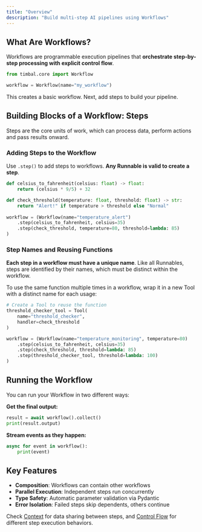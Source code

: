 ```yaml
---
title: "Overview"
description: "Build multi-step AI pipelines using Workflows"
---
```


## What Are Workflows?

Workflows are programmable execution pipelines that **orchestrate step-by-step processing with explicit control flow**.

```python 
from timbal.core import Workflow

workflow = Workflow(name="my_workflow")
```

This creates a basic workflow. Next, add steps to build your pipeline.

## Building Blocks of a Workflow: Steps

Steps are the core units of work, which can process data, perform actions and pass results onward.

### Adding Steps to the Workflow

Use `.step()` to add steps to workflows. **Any Runnable is valid to create a step**.

```python
def celsius_to_fahrenheit(celsius: float) -> float:
    return (celsius * 9/5) + 32

def check_threshold(temperature: float, threshold: float) -> str:
    return "Alert!" if temperature > threshold else "Normal"
    
workflow = (Workflow(name="temperature_alert")
    .step(celsius_to_fahrenheit, celsius=35)
    .step(check_threshold, temperature=80, threshold=lambda: 85)
)
```

### Step Names and Reusing Functions

**Each step in a workflow must have a unique name**. Like all Runnables, steps are identified by their names, which must be distinct within the workflow.

To use the same function multiple times in a workflow, wrap it in a new Tool with a distinct name for each usage:

```python
# Create a Tool to reuse the function
threshold_checker_tool = Tool(
    name="threshold_checker",
    handler=check_threshold
)

workflow = (Workflow(name="temperature_monitoring", temperature=80)
    .step(celsius_to_fahrenheit, celsius=35)
    .step(check_threshold, threshold=lambda: 85)
    .step(threshold_checker_tool, threshold=lambda: 100)
)
```

## Running the Workflow

You can run your Workflow in two different ways:

**Get the final output:**
```python
result = await workflow().collect()
print(result.output)
```

**Stream events as they happen:**
```python
async for event in workflow():
    print(event)
```

## Key Features
- **Composition**: Workflows can contain other workflows
- **Parallel Execution**: Independent steps run concurrently
- **Type Safety**: Automatic parameter validation via Pydantic
- **Error Isolation**: Failed steps skip dependents, others continue

Check [Context](/workflows/context.md) for data sharing between steps, and [Control Flow](/workflows/control_flow.md) for different step execution behaviors.
